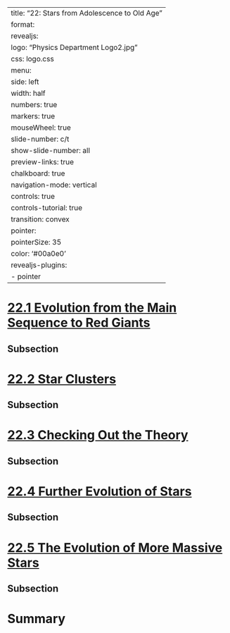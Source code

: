 
---
title: "22: Stars from Adolescence to Old Age"
format:
  revealjs:
    logo: "Physics Department Logo2.jpg"
    css: logo.css
    menu:
      side: left
      width: half
      numbers: true
      markers: true
    mouseWheel: true
    slide-number: c/t 
    show-slide-number: all
    preview-links: true
    chalkboard: true
    navigation-mode: vertical
    controls: true
    controls-tutorial: true
    transition: convex
    pointer:
      pointerSize: 35
      color: '#00a0e0'
revealjs-plugins:
  - pointer
---


# [22.1 Evolution from the Main Sequence to Red Giants](https://openstax.org/books/astronomy-2e/pages/22-1-evolution-from-the-main-sequence-to-red-giants)

## Subsection 

# [22.2 Star Clusters](https://openstax.org/books/astronomy-2e/pages/22-2-star-clusters)

## Subsection 

# [22.3 Checking Out the Theory](https://openstax.org/books/astronomy-2e/pages/22-3-checking-out-the-theory)

## Subsection 

# [22.4 Further Evolution of Stars](https://openstax.org/books/astronomy-2e/pages/22-4-further-evolution-of-stars)

## Subsection 

# [22.5 The Evolution of More Massive Stars](https://openstax.org/books/astronomy-2e/pages/22-5-the-evolution-of-more-massive-stars)

## Subsection 

# Summary